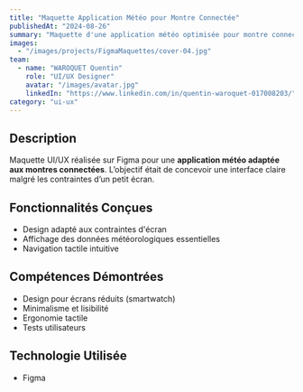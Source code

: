 ```yaml
---
title: "Maquette Application Météo pour Montre Connectée"
publishedAt: "2024-08-26"
summary: "Maquette d'une application météo optimisée pour montre connectée"
images:
  - "/images/projects/FigmaMaquettes/cover-04.jpg"
team:
  - name: "WAROQUET Quentin"
    role: "UI/UX Designer"
    avatar: "/images/avatar.jpg"
    linkedIn: "https://www.linkedin.com/in/quentin-waroquet-017008203/"
category: "ui-ux"
---
```


## Description

Maquette UI/UX réalisée sur Figma pour une **application météo adaptée aux montres connectées**.
L’objectif était de concevoir une interface claire malgré les contraintes d’un petit écran.

## Fonctionnalités Conçues

- Design adapté aux contraintes d'écran
- Affichage des données météorologiques essentielles
- Navigation tactile intuitive

## Compétences Démontrées

- Design pour écrans réduits (smartwatch)
- Minimalisme et lisibilité
- Ergonomie tactile
- Tests utilisateurs

## Technologie Utilisée

- Figma
